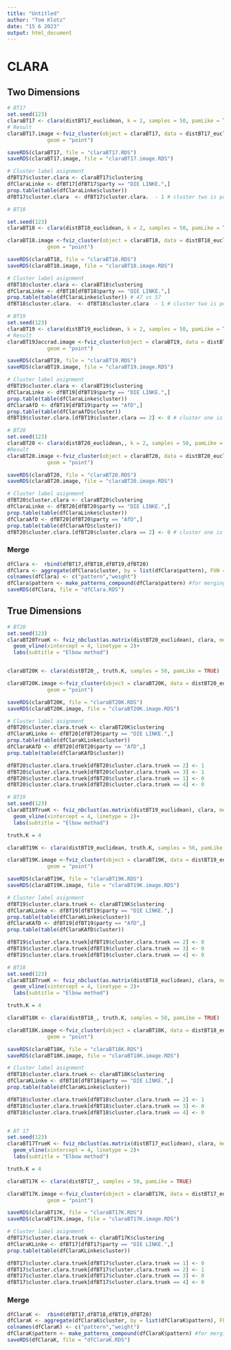 ```yaml
---
title: "Untitled"
author: "Tom Klotz"
date: "15 6 2023"
output: html_document
---
```



#############################################################
# CLARA
#############################################################

##############################
## Two Dimensions
##############################




```r
# BT17
set.seed(123)
claraBT17 <- clara(distBT17_euclidean, k = 2, samples = 50, pamLike = TRUE)
# Result
claraBT17.image <-fviz_cluster(object = claraBT17, data = distBT17_euclidean, ellipse.type = "norm",
             geom = "point")

saveRDS(claraBT17, file = "claraBT17.RDS")
saveRDS(claraBT17.image, file = "claraBT17.image.RDS")

# Cluster label asignment
dfBT17$cluster.clara <- claraBT17$clustering
dfClaraLinke <- dfBT17[dfBT17$party == "DIE LINKE.",] 
prop.table(table(dfClaraLinke$cluster))
dfBT17$cluster.clara  <- dfBT17$cluster.clara.  - 1 # cluster two is populism
```


```r
# BT18

set.seed(123)
claraBT18 <- clara(distBT18_euclidean, k = 2, samples = 50, pamLike = TRUE)

claraBT18.image <-fviz_cluster(object = claraBT18, data = distBT18_euclidean, ellipse.type = "norm",
             geom = "point")

saveRDS(claraBT18, file = "claraBT18.RDS")
saveRDS(claraBT18.image, file = "claraBT18.image.RDS")

# Cluster label asignment
dfBT18$cluster.clara <- claraBT18$clustering
dfClaraLinke <- dfBT18[dfBT18$party == "DIE LINKE.",] 
prop.table(table(dfClaraLinke$cluster)) # 47 vs 57
dfBT18$cluster.clara.  <- dfBT18$cluster.clara  - 1 # cluster two is populism
```


```r
# BT19
set.seed(123)
claraBT19 <- clara(distBT19_euclidean, k = 2, samples = 50, pamLike = TRUE)
# Result
claraBT19Jaccrad.image <-fviz_cluster(object = claraBT19, data = distBT19_euclidean, ellipse.type = "norm",
             geom = "point")

saveRDS(claraBT19, file = "claraBT19.RDS")
saveRDS(claraBT19.image, file = "claraBT19.image.RDS")

# Cluster label asignment
dfBT19$cluster.clara <- claraBT19$clustering
dfClaraLinke <- dfBT19[dfBT19$party == "DIE LINKE.",] 
prop.table(table(dfClaraLinke$cluster))
dfClaraAfD <- dfBT19[dfBT19$party == "AfD",] 
prop.table(table(dfClaraAfD$cluster))
dfBT19$cluster.clara.[dfBT19$cluster.clara == 2] <- 0 # cluster one is populism
```


```r
# BT20
set.seed(123)
claraBT20 <- clara(distBT20_euclidean,, k = 2, samples = 50, pamLike = TRUE)
#Result
claraBT20.image <-fviz_cluster(object = claraBT20, data = distBT20_euclidean, ellipse.type = "norm",
             geom = "point")

saveRDS(claraBT20, file = "claraBT20.RDS")
saveRDS(claraBT20.image, file = "claraBT20.image.RDS")

# Cluster label asignment
dfBT20$cluster.clara <- claraBT20$clustering
dfClaraLinke <- dfBT20[dfBT20$party == "DIE LINKE.",] 
prop.table(table(dfClaraLinke$cluster))
dfClaraAfD <- dfBT20[dfBT20$party == "AfD",] 
prop.table(table(dfClaraAfD$cluster)) 
dfBT20$cluster.clara.[dfBT20$cluster.clara == 2] <- 0 # cluster one is populism
```

### Merge

```r

dfClara <-  rbind(dfBT17,dfBT18,dfBT19,dfBT20)
dfClara <- aggregate(dfClara$cluster, by = list(dfClara$pattern), FUN = "mean")
colnames(dfClara) <- c("pattern","weight")
dfClara$pattern <- make_patterns_compound(dfClara$pattern) #for merging lat
saveRDS(dfClara, file = "dfClara.RDS")

```





##############################
## True Dimensions
##############################


```r
# BT20
set.seed(123)
claraBT20TrueK <- fviz_nbclust(as.matrix(distBT20_euclidean), clara, method = "wss") +    
  geom_vline(xintercept = 4, linetype = 2)+
  labs(subtitle = "Elbow method")


claraBT20K <- clara(distBT20_, truth.K, samples = 50, pamLike = TRUE)

claraBT20K.image <-fviz_cluster(object = claraBT20K, data = distBT20_euclidean,ellipse.type = "norm",
             geom = "point")

saveRDS(claraBT20K, file = "claraBT20K.RDS")
saveRDS(claraBT20K.image, file = "claraBT20K.image.RDS")

# Cluster label asignment
dfBT20$cluster.clara.truek <- claraBT20K$clustering
dfClaraKLinke <- dfBT20[dfBT20$party == "DIE LINKE.",] 
prop.table(table(dfClaraKLinke$cluster))
dfClaraKAfD <- dfBT20[dfBT20$party == "AfD",] 
prop.table(table(dfClaraKAfD$cluster)) 

dfBT20$cluster.clara.truek[dfBT20$cluster.clara.truek == 2] <- 1
dfBT20$cluster.clara.truek[dfBT20$cluster.clara.truek == 3] <- 1
dfBT20$cluster.clara.truek[dfBT20$cluster.clara.truek == 1] <- 0
dfBT20$cluster.clara.truek[dfBT20$cluster.clara.truek == 4] <- 0
```

```r
# BT19
set.seed(123)
claraBT19TrueK <- fviz_nbclust(as.matrix(distBT19_euclidean), clara, method = "wss") +    
  geom_vline(xintercept = 4, linetype = 2)+
  labs(subtitle = "Elbow method")

truth.K = 4 

claraBT19K <- clara(distBT19_euclidean, truth.K, samples = 50, pamLike = TRUE)

claraBT19K.image <-fviz_cluster(object = claraBT19K, data = distBT19_euclidean,ellipse.type = "norm",
             geom = "point")

saveRDS(claraBT19K, file = "claraBT19K.RDS")
saveRDS(claraBT19K.image, file = "claraBT19K.image.RDS")

# Cluster label asignment
dfBT19$cluster.clara.truek <- claraBT19K$clustering
dfClaraKLinke <- dfBT19[dfBT19$party == "DIE LINKE.",] 
prop.table(table(dfClaraKLinke$cluster))
dfClaraKAfD <- dfBT19[dfBT19$party == "AfD",] 
prop.table(table(dfClaraKAfD$cluster))

dfBT19$cluster.clara.truek[dfBT19$cluster.clara.truek == 2] <- 0
dfBT19$cluster.clara.truek[dfBT19$cluster.clara.truek == 3] <- 0
dfBT19$cluster.clara.truek[dfBT19$cluster.clara.truek == 4] <- 0
```

```r
# BT18
set.seed(123)
claraBT18TrueK <- fviz_nbclust(as.matrix(distBT18_euclidean), clara, method = "wss") +    
  geom_vline(xintercept = 4, linetype = 2)+
  labs(subtitle = "Elbow method")

truth.K = 4 

claraBT18K <- clara(distBT18_, truth.K, samples = 50, pamLike = TRUE)

claraBT18K.image <-fviz_cluster(object = claraBT18K, data = distBT18_euclidean,ellipse.type = "norm",
             geom = "point")

saveRDS(claraBT18K, file = "claraBT18K.RDS")
saveRDS(claraBT18K.image, file = "claraBT18K.image.RDS")

# Cluster label asignment
dfBT18$cluster.clara.truek <- claraBT18K$clustering
dfClaraKLinke <- dfBT18[dfBT18$party == "DIE LINKE.",] 
prop.table(table(dfClaraKLinke$cluster))

dfBT18$cluster.clara.truek[dfBT18$cluster.clara.truek == 2] <- 1
dfBT18$cluster.clara.truek[dfBT18$cluster.clara.truek == 3] <- 0
dfBT18$cluster.clara.truek[dfBT18$cluster.clara.truek == 4] <- 0



```

```r
# BT 17
set.seed(123)
claraBT17TrueK <- fviz_nbclust(as.matrix(distBT17_euclidean), clara, method = "wss") +    
  geom_vline(xintercept = 4, linetype = 2)+
  labs(subtitle = "Elbow method")

truth.K = 4 

claraBT17K <- clara(distBT17_, samples = 50, pamLike = TRUE)

claraBT17K.image <-fviz_cluster(object = claraBT17K, data = distBT17_euclidean,ellipse.type = "norm",
             geom = "point")

saveRDS(claraBT17K, file = "claraBT17K.RDS")
saveRDS(claraBT17K.image, file = "claraBT17K.image.RDS")

# Cluster label asignment
dfBT17$cluster.clara.truek <- claraBT17K$clustering
dfClaraKLinke <- dfBT17[dfBT17$party == "DIE LINKE.",] 
prop.table(table(dfClaraKLinke$cluster))

dfBT17$cluster.clara.truek[dfBT17$cluster.clara.truek == 1] <- 0
dfBT17$cluster.clara.truek[dfBT17$cluster.clara.truek == 2] <- 1
dfBT17$cluster.clara.truek[dfBT17$cluster.clara.truek == 3] <- 0
dfBT17$cluster.clara.truek[dfBT17$cluster.clara.truek == 4] <- 0

```

### Merge

```r
dfClaraK <-  rbind(dfBT17,dfBT18,dfBT19,dfBT20)
dfClaraK <- aggregate(dfClaraK$cluster, by = list(dfClaraK$pattern), FUN = "mean")
colnames(dfClaraK) <- c("pattern","weight")
dfClaraK$pattern <- make_patterns_compound(dfClaraK$pattern) #for merging lat
saveRDS(dfClaraK, file = "dfClaraK.RDS")
```

